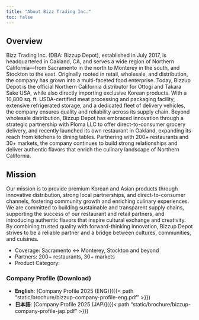 ```yaml
---
title: "About Bizz Trading Inc."
toc: false
---
```


## Overview
Bizz Trading Inc. (DBA: Bizzup Depot), established in July 2017, is headquartered in Oakland, CA, and serves a wide region of Northern California—from Sacramento in the north to Monterey in the south, and Stockton to the east. Originally rooted in retail, wholesale, and distribution, the company has grown into a multi-faceted food enterprise.
Today, Bizzup Depot is the official Northern California distributor for Ottogi and Takara Sake USA, while also directly importing exclusive Korean products. With a 10,800 sq. ft. USDA-certified meat processing and packaging facility, extensive refrigerated storage, and a dedicated fleet of delivery vehicles, the company ensures quality and reliability across its supply chain.
Beyond wholesale distribution, Bizzup Depot has embraced innovation through a strategic partnership with Ploma LLC to offer direct-to-consumer grocery delivery, and recently launched its own restaurant in Oakland, expanding its reach from kitchens to dining tables. Partnering with 200+ restaurants and 30+ markets, the company continues to build strong relationships and deliver authentic flavors that enrich the culinary landscape of Northern California.



## Mission
Our mission is to provide premium Korean and Asian products through innovative distribution, strong local partnerships, and direct-to-consumer channels, fostering community growth and enriching culinary experiences.
We are committed to building sustainable and transparent supply chains, supporting the success of our restaurant and retail partners, and introducing authentic flavors that inspire cultural exchange and creativity. By combining trusted quality with forward-thinking innovation, Bizzup Depot strives to be a reliable partner and a bridge between cultures, communities, and cuisines.

- Coverage: Sacramento ↔ Monterey, Stockton and beyond  
- Partners: 200+ restaurants, 30+ markets  
- Product Category:  
 

### Company Profile (Download)
- **English**: [Company Profile 2025 (ENG)]({{< path "static/brochure/bizzup-company-profile-eng.pdf" >}})
- **日本語**: [Company Profile 2025 (JAP)]({{< path "static/brochure/bizzup-company-profile-jap.pdf" >}})
